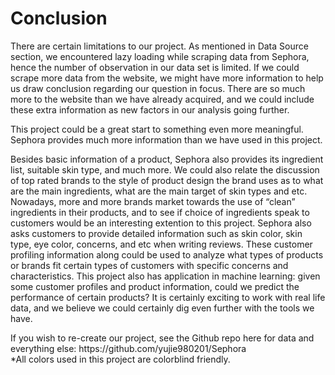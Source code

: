 # Conclusion

There are certain limitations to our project. As mentioned in Data Source section, we encountered lazy loading while scraping data from Sephora, hence the number of observation in our data set is limited. If we could scrape more data from the website, we might have more information to help us draw conclusion regarding our question in focus. There are so much more to the website than we have already acquired, and we could include these extra information as new factors in our analysis going further.

This project could be a great start to something even more meaningful. Sephora provides much more information than we have used in this project. 

Besides basic information of a product, Sephora also provides its ingredient list, suitable skin type, and much more. We could also relate the discussion of top rated brands to the style of product design the brand uses as to what are the main ingredients, what are the main target of skin types and etc. Nowadays, more and more brands market towards the use of "clean" ingredients in their products, and to see if choice of ingredients speak to customers would be an interesting extention to this project. Sephora also asks customers to provide detailed information such as skin color, skin type, eye color, concerns, and etc when writing reviews. These customer profiling information along could be used to analyze what types of products or brands fit certain types of customers with specific concerns and characteristics. This project also has application in machine learning: given some customer profiles and product information, could we predict the performance of certain products? It is certainly exciting to work with real life data, and we believe we could certainly dig even further with the tools we have.

If you wish to re-create our project, see the Github repo here for data and everything else: https://github.com/yujie980201/Sephora
<br> 
*All colors used in this project are colorblind friendly.